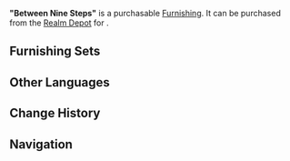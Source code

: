 {{Furnishing Infobox
|id             = 372320
|image          = Item Between Nine Steps.png
|category       = Landform
|subcategory    = Tree
|rarity         = 4
|adeptal_energy = 30
|load           = 550
|reduced_load   = 550
|description    = A tall, straight, lavender-colored Sakura Tree with a graceful posture. The trunk is exceptionally sturdy, and the blossoms and leaves are known for their "indecisive" color, sometimes appearing redder, other times appearing bluer.<br />The Sakura Tree is known as a tree of limitless inspiration. A common motif in [[Inazuma]]'s folk stories is that whenever a writer suffers from writer's block, they will walk around a tall Sakura Tree, with whose hues they share an affinity in their moment of creative indecision. In just nine steps, a creative idea will drop into their mind like a falling Sakura blossom. This is how the tall Sakura Tree earned its name of "Between Nine Steps."
|source1        = [[Realm Depot]]
}}
'''"Between Nine Steps"''' is a purchasable [[Furnishing]]. It can be purchased from the [[Realm Depot]] for {{Item|Realm Currency|30|x=120}}.

==Furnishing Sets==
{{Craft Usage}}

==Other Languages==
{{Other Languages
|en      = "Between Nine Steps"
|zhs     = 「九步踯躅间」
|zhs_rm  = "Jiǔ Bù Zhízhú Jiān"
|zht     = 「九步躑躅間」
|zht_rm  = "Jiǔ Bù Zhízhú Jiān"
|zh_tl   = "Between Nine Steps of Hesitation"
|ja      = 「九歩の躑躅」
|ja_rm   = "Kyuu-ho no Tekichoku"
|ja_tl   = "Nine Steps of Hesitation"
|zhja_note = In these languages, there is an instance of wordplay within this furnishing's description that relies on the two meanings of the characters {{lang|mini=1|zh={{w|躑躅}}}}: "hesitation" and "azalea; rhododendron." The anecdote about writer's block alludes to the former, and the color of the tree is compared to the latter.
|ko      = 「구보척촉간」
|ko_rm   = "Gubocheokchokgan"
|ko_tl   = "Between Nine Steps"
|es      = Cerezo de los nueve pasos
|es_tl   = Cherry Tree of the Nine Steps
|fr      = « Cerisier des neuf pas »
|fr_tl   = "Cherry Tree of the Nine Steps"
|ru      = «Девять шагов меж вишнями»
|ru_tl   = 
|th      = "เก้าก้าวท่ามกลางสีม่วงแดง"
|th_rm   = "Kao Kao Tham Klang Si Muang Daeng"
|th_tl   = 
|vi      = "Tâm Tư Chín Bước Chân"
|vi_tl   = 
|de      = „Zwischen neun Schritten“
|de_tl   = "Between Nine Steps"
|id      = "Sekitar Sembilan Langkah"
|id_tl   = "Around Nine Steps"
|pt      = “Entre Nove Passos”
|pt_tl   = "Between Nine Steps"
}}

==Change History==
{{Change History|2.2}}

==Navigation==
{{Furnishing Navbox/Exterior|Landform}}